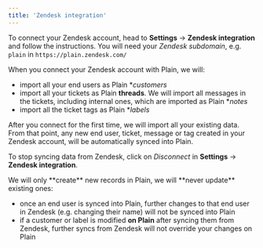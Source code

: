 ```yaml
---
title: 'Zendesk integration'
---
```


To connect your Zendesk account, head to **Settings** → **Zendesk integration** and follow the instructions. You will need your _Zendesk subdomain_, e.g. `plain` in `https://plain.zendesk.com/`

When you connect your Zendesk account with Plain, we will:

- import all your end users as Plain **customers*
- import all your tickets as Plain **threads**. We will import all messages in the tickets, including internal ones, which are imported as Plain **notes*
- import all the ticket tags as Plain **labels*

After you connect for the first time, we will import all your existing data. From that point, any new end user, ticket, message or tag created in your Zendesk account, will be automatically synced into Plain.

To stop syncing data from Zendesk, click on _Disconnect_ in **Settings** → **Zendesk integration**.

<Note>
We will only **create** new records in Plain, we will **never update** existing ones:

- once an end user is synced into Plain, further changes to that end user in Zendesk (e.g. changing their name) will not be synced into Plain
- if a customer or label is modified **on Plain** after syncing them from Zendesk, further syncs from Zendesk will not override your changes on Plain
</Note>
